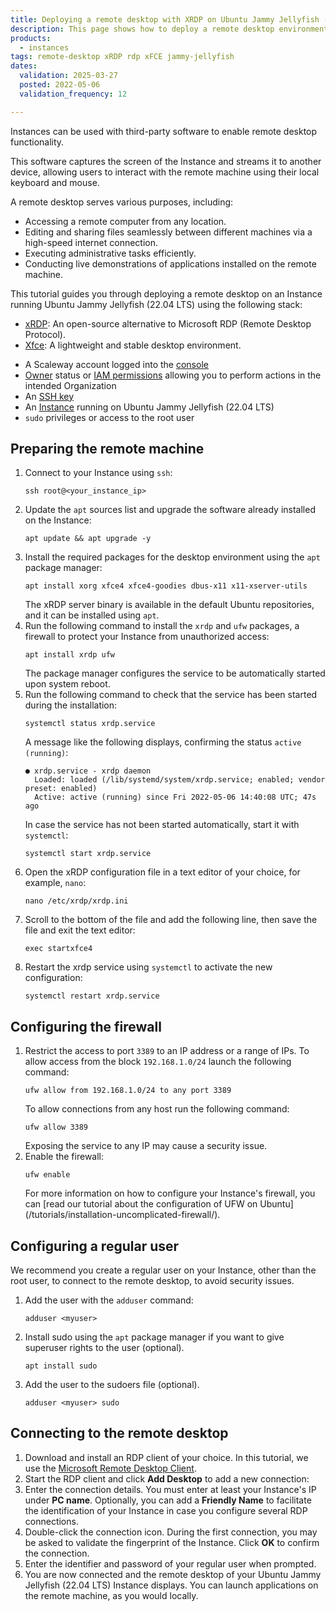 ```yaml
---
title: Deploying a remote desktop with XRDP on Ubuntu Jammy Jellyfish (22.04 LTS)
description: This page shows how to deploy a remote desktop environment with xfce and xrdp on Jammy Jellyfish (22.04 LTS)
products:
  - instances
tags: remote-desktop xRDP rdp xFCE jammy-jellyfish
dates:
  validation: 2025-03-27
  posted: 2022-05-06
  validation_frequency: 12

---
```




Instances can be used with third-party software to enable remote desktop functionality.

This software captures the screen of the Instance and streams it to another device, allowing users to interact with the remote machine using their local keyboard and mouse.

A remote desktop serves various purposes, including:

- Accessing a remote computer from any location.
- Editing and sharing files seamlessly between different machines via a high-speed internet connection.
- Executing administrative tasks efficiently.
- Conducting live demonstrations of applications installed on the remote machine.

This tutorial guides you through deploying a remote desktop on an Instance running Ubuntu Jammy Jellyfish (22.04 LTS) using the following stack:

- [xRDP](http://xrdp.org/): An open-source alternative to Microsoft RDP (Remote Desktop Protocol).
- [Xfce](https://xfce.org/): A lightweight and stable desktop environment.

<Requirements />

- A Scaleway account logged into the [console](https://console.scaleway.com)
- [Owner](/iam/concepts/#owner) status or [IAM permissions](/iam/concepts/#permission) allowing you to perform actions in the intended Organization
- An [SSH key](/organizations-and-projects/how-to/create-ssh-key/)
- An [Instance](/instances/how-to/create-an-instance/) running on Ubuntu Jammy Jellyfish (22.04 LTS)
- `sudo` privileges or access to the root user

## Preparing the remote machine

1. Connect to your Instance using `ssh`:
    ```
    ssh root@<your_instance_ip>
    ```
2. Update the `apt` sources list and upgrade the software already installed on the Instance:
    ```
    apt update && apt upgrade -y
    ```
3. Install the required packages for the desktop environment using the `apt` package manager:
    ```
    apt install xorg xfce4 xfce4-goodies dbus-x11 x11-xserver-utils
    ```
    The xRDP server binary is available in the default Ubuntu repositories, and it can be installed using `apt`.
4. Run the following command to install the `xrdp` and `ufw` packages, a firewall to protect your Instance from unauthorized access:
    ```
    apt install xrdp ufw
    ```
    The package manager configures the service to be automatically started upon system reboot.
5. Run the following command to check that the service has been started during the installation:
    ```
    systemctl status xrdp.service
    ```
    A message like the following displays, confirming the status `active (running)`:
    ```
    ● xrdp.service - xrdp daemon
      Loaded: loaded (/lib/systemd/system/xrdp.service; enabled; vendor preset: enabled)
      Active: active (running) since Fri 2022-05-06 14:40:08 UTC; 47s ago
    ```
    In case the service has not been started automatically, start it with `systemctl`:
    ```
    systemctl start xrdp.service
    ```
6. Open the xRDP configuration file in a text editor of your choice, for example, `nano`:
    ```
    nano /etc/xrdp/xrdp.ini
    ```
7. Scroll to the bottom of the file and add the following line, then save the file and exit the text editor:
    ```
    exec startxfce4
    ```
8. Restart the xrdp service using `systemctl` to activate the new configuration:
    ```
    systemctl restart xrdp.service
    ```

## Configuring the firewall

1. Restrict the access to port `3389` to an IP address or a range of IPs. To allow access from the block `192.168.1.0/24` launch the following command:
    ```
    ufw allow from 192.168.1.0/24 to any port 3389
    ```
    To allow connections from any host run the following command:
    ```
    ufw allow 3389
    ```
    <Message type="important">
      Exposing the service to any IP may cause a security issue.
    </Message>
2. Enable the firewall:
    ```
    ufw enable
    ```
    <Message type="tip">
      For more information on how to configure your Instance's firewall, you can [read our tutorial about the configuration of UFW on Ubuntu](/tutorials/installation-uncomplicated-firewall/).
    </Message>

## Configuring a regular user

We recommend you create a regular user on your Instance, other than the root user, to connect to the remote desktop, to avoid security issues.

1. Add the user with the `adduser` command:
    ```
    adduser <myuser>
    ```
2. Install sudo using the `apt` package manager if you want to give superuser rights to the user (optional).
    ```
    apt install sudo
    ```
3. Add the user to the sudoers file (optional).
    ```
    adduser <myuser> sudo
    ```

## Connecting to the remote desktop

1. Download and install an RDP client of your choice. In this tutorial, we use the [Microsoft Remote Desktop Client](https://docs.microsoft.com/en-us/windows-server/remote/remote-desktop-services/clients/remote-desktop-clients).
2. Start the RDP client and click **Add Desktop** to add a new connection:
    <Lightbox image={image} alt="" />
3. Enter the connection details. You must enter at least your Instance's IP under **PC name**. Optionally, you can add a **Friendly Name** to facilitate the identification of your Instance in case you configure several RDP connections.
    <Lightbox image={image2} alt="" />
4. Double-click the connection icon. During the first connection, you may be asked to validate the fingerprint of the Instance. Click **OK** to confirm the connection.
5. Enter the identifier and password of your regular user when prompted.
6. You are now connected and the remote desktop of your Ubuntu Jammy Jellyfish (22.04 LTS) Instance displays. You can launch applications on the remote machine, as you would locally.
    <Lightbox image={image3} alt="" />